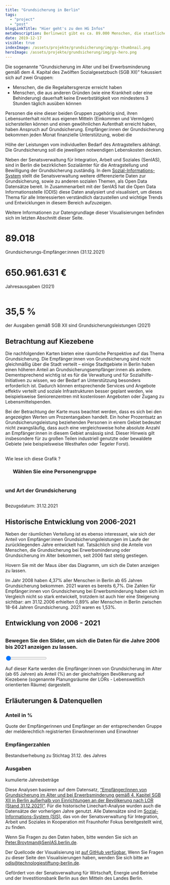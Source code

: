 ```yaml
---
title: "Grundsicherung in Berlin"
tags:
  - "project"
  - "post"
blogLinkTitle: "Hier geht's zu den HG Infos"
metaDescription: Berlinweit gibt es ca. 89.000 Menschen, die staatliche Unterstützung in Form von Grundsicherung zur Sicherung ihres Lebensunterhalts bekommen.
date: 2019-12-17
visible: true
indexImage: /assets/projekte/grundsicherung/img/gs-thumbnail.png
heroImage: /assets/projekte/grundsicherung/img/gs-hero.png
---
```


Die sogenannte “Grundsicherung im Alter und bei Erwerbsminderung gemäß dem 4. Kapital des Zwölften
Sozialgesetzbuch (SGB XII)” fokussiert sich auf zwei Gruppen:

- Menschen, die die <span title="Leistungsberechtigt wegen Alters ist, wer die Altersgrenze erreicht hat. Personen, die vor dem 1. Januar 1947 geboren sind, erreichen die Altersgrenze mit Vollendung des 65. Lebensjahres. Für Personen, die nach dem 31. Dezember 1946 geboren sind, wird die Altersgrenze angehoben.">Regelaltersgrenze</span> erreicht haben
- Menschen, die aus anderen Gründen (wie eine Krankheit oder eine Behinderung) dauerhaft keine Erwerbstätigkeit von mindestens 3 Stunden täglich ausüben können

Personen die eine dieser beiden Gruppen zugehörig sind, ihren Lebensunterhalt nicht aus eigenen Mitteln (Einkommen und Vermögen) sicherstellen können und einen <span title="Wer sich nur kurzfristig auf Besuch oder zum Urlaub in Deutschland aufhält, hat keinen Anspruch auf Leistungen der Grundsicherung im Alter und bei Erwerbsminderung. Lediglich Menschen, die ihren Lebensmittelpunkt in Deutschland haben, können Grundsicherung beziehen. Weder ein fester Wohnsitz noch die deutsche Staatsangehörigkeit sind Voraussetzung für den Bezug von Grundsicherung.">gewöhnlichen Aufenthalt</span> erreicht haben, haben Anspruch auf Grundsicherung. Empfänger:innen der Grundsicherung bekommen jeden Monat finanzielle Unterstützung, wobei die

<span title="Die Höhe der Grundsicherung berechnet sich durch den gesetzlich definierten Regelbedarf des Bezugsberechtigten zuzüglich Kosten der Unterkunft und Heizung, Mehrbedarf, Kranken- und Pflegeversicherungsbeiträge und evtl. Sonderbedarf abzüglich seines Einkommens bzw. Vermögens.">
  Höhe der Leistungen
</span>
vom individuellen Bedarf des Antragstellers abhängt. Die Grundsicherung soll die
jeweiligen notwendigen Lebenskosten decken.

Neben der Senatsverwaltung für Integration, Arbeit und Soziales (SenIAS), sind in Berlin die bezirklichen
Sozialämter für die Antragstellung und Bewilligung der Grundsicherung zuständig. In dem <a class="gsi-link" href="https://www.sozial-informations-system.de/" target="blank">Sozial-Informations-System</a> stellt die Senatsverwaltung weitere differenzierte Daten zur Grundsicherung, sowie zu anderen sozialen Themen,
als Open Data Datensätze bereit. In Zusammenarbeit mit der SenIAS hat die Open Data Informationsstelle (ODIS) diese Daten analysiert und visualisiert, um dieses Thema für alle Interessierten verständlich darzustellen und
wichtige Trends und Entwicklungen in diesem Bereich aufzuzeigen.

Weitere Informationen zur Datengrundlage dieser Visualisierungen befinden sich im letzten Abschnitt dieser
Seite.

<div class="chart-content">
  <div class="number-div">
    <h1 class="counter">89.018</h1>
    <p>Grundsicherungs-Empfänger:innen (31.12.2021)</p>
  </div>
  <div class="number-div">
    <h1>650.961.631 €</h1>
    <p style="padding-bottom: 1em">Jahresausgaben (2021)</p>
  </div>
  <div class="number-div">
    <h1>35,5 %</h1>
    <p>der Ausgaben gemäß SGB XII sind Grundsicherungsleistungen (2021)</p>
  </div>
</div>

## Betrachtung auf Kiezebene

Die nachfolgenden Karten bieten eine räumliche Perspektive auf das Thema Grundsicherung. Die Empfänger:innen von
Grundsicherung sind nicht gleichmäßig über die Stadt verteilt – einige Stadtgebiete in Berlin haben einen
höheren Anteil an Grundsicherungsempfänger:innen als andere. Dementsprechend wichtig ist es für die Verwaltung
und für Sozialhilfe-Initiativen zu wissen, wo der Bedarf an Unterstützung besonders erforderlich ist. Dadurch
können entsprechende Services und Angebote effektiv verteilt und soziale Infrastrukturen besser geplant werden,
wie beispielsweise Seniorenzentren mit kostenlosen Angeboten oder Zugang zu Lebensmittelspenden.

Bei der Betrachtung der Karte muss beachtet werden, dass es sich bei den angezeigten Werten um Prozentangaben
handelt. Ein hoher Prozentsatz an Grundsicherungsleistung beziehenden Personen in einem Gebiet bedeutet nicht
zwangsläufig, dass auch eine vergleichsweise hohe absolute Anzahl an Empfänger:innen in diesem Gebiet ansässig
sind. Dieser Hinweis gilt insbesondere für zu großen Teilen industriell genutzte oder bewaldete Gebiete (wie
beispielsweise Westhafen oder Tegeler Forst).

<div class="map-content grey-bg pb-6" id="map-wrapper">
  <div class="section pb-6 pt-6 flex-wrapper">
    <div class="flex-wrapper col">
      <h2
        class="headline-03"
        id="content-title"
        style="width: 120% !important; overflow: visible"
      ></h2>
      <div class="map-text" style="top: 0">
        <p class="headline-04" style="margin-top: 1em">
          <span class="text-hover">
            Wie lese ich diese Grafik <span class="questionmark">? </span>
            <span class="tooltiptext" id="content-description"></span>
          </span>
        </p>
        <p></p>
        <div id="navigation">
          <ul id="main-navigation">
            <h3 style="margin-bottom: 1em">Wählen Sie eine Personengruppe</h3>
          </ul>
          <h3 style="margin-bottom: 1em; display: inline-block;">
            und Art der Grundsicherung
          </h3>
          <ul id="sub-navigation"></ul>
        </div>
      </div>
    </div>
    <div id="map"></div>
  </div>
  <div class="section pb-6">
    <p class="headline-04">Bezugsdatum: 31.12.2021</p>
  </div>
</div>

## Historische Entwicklung von 2006-2021

Neben der räumlichen Verteilung ist es ebenso interessant, wie sich der Anteil von Empfänger:innen
Grundsicherungsleistungen im Laufe der zurückliegenden Jahre entwickelt hat. Tatsächlich sind die Anteile von
Menschen, die Grundsicherung bei Erwerbsminderung oder Grundsicherung im Alter bekommen, seit 2006 fast stetig
gestiegen.

Hovern Sie mit der Maus über das Diagramm, um sich die Daten anzeigen zu lassen.

<div class="chart-content pb-6" id="timeline-wrapper">
  <div id="timeline"></div>
</div>

Im Jahr 2008 haben 4,37% aller Menschen in Berlin ab 65 Jahren Grundsicherung bekommen. 2021 waren es bereits
6,7%. Die Zahlen für Empfänger:innen von Grundsicherung bei Erwerbsminderung haben sich im Vergleich nicht so
stark entwickelt, trotzdem ist auch hier eine Steigerung sichtbar: am 31.12.2006 erhielten 0,89% aller Menschen
in Berlin zwischen 18-64 Jahren Grundsicherung. 2021 waren es 1,53%.

<div class="map-content grey-bg pb-6" id="timelapse-map-wrapper">
  <div class="section pb-6 pt-6 flex-wrapper">
    <div class="flex-wrapper col">
      <div class="map-text">
        <h2 class="headline-03" id="content-title">
          Entwicklung von 2006 - 2021
        </h2>
        <h3 style="margin-bottom: 1em; margin-top: 2em">
          Bewegen Sie den Slider, um sich die Daten für die Jahre 2006 bis 2021
          anzeigen zu lassen.
        </h3>
        <div id="slider-wrapper slider-container">
          <input
            class="slider"
            id="slider"
            type="range"
            min="2006"
            max="2021"
            value="1"
            step="1"
          />
          <div id="year-label"></div>
        </div>
        <p
          style="margin-bottom: 10px"
          class="headline-04"
          id="content-description"
        >
          Auf dieser Karte werden die Empfänger:innen von Grundsicherung im
          Alter (ab 65 Jahren) als Anteil (%) an der gleichaltrigen Bevölkerung
          auf Kiezebene (sogenannte Planungsräume der LORs - Lebensweltlich
          orientierten Räume) dargestellt.
        </p>
      </div>
    </div>
    <div id="timelapse-map"></div>
  </div>
</div>

## Erläuterungen & Datenquellen

### Anteil in %

Quote der Empfängerinnen und Empfänger an der entsprechenden Gruppe der melderechtlich registrierten
Einwohnerinnen und Einwohner

### Empfängerzahlen

Bestandserhebung zu Stichtag 31.12. des Jahres

### Ausgaben

kumulierte Jahresbeträge

Diese Analysen basieren auf dem Datensatz, <a class="cross-link" href="https://www.sozial-informations-system.de/datasets/ts1700199029202112-xlsx/?lang=de">“Empfänger/innen von Grundsicherung im Alter und bei Erwerbsminderung gemäß 4. Kapitel SGB XII in Berlin außerhalb von Einrichtungen an der Bevölkerung nach LOR (Stand 31.12.2021)”</a>. Für die historische Linechart-Analyse wurden auch die Datensätze der vorherigen Jahre genutzt. Alle Datensätze sind im <a class="gsi-link" href="https://www.sozial-informations-system.de/home?lang=de" target="blank">Sozial-Informations-System (SIS)</a>, das von der Senatsverwaltung für Integration, Arbeit und Soziales in Kooperation mit Fraunhofer Fokus bereitgestellt wird, zu finden.

Wenn Sie Fragen zu den Daten haben, bitte wenden Sie sich an <a href="mailto:peter.broytman@SenIAS.berlin.de">Peter.Broytman@SenIAS.berlin.de</a>.

Der Quellcode der Visualisierung ist <a href="https://github.com/technologiestiftung/grundsicherung" target="blank">auf GitHub verfügbar.</a> Wenn Sie Fragen zu dieser Seite den Visualisierungen haben, wenden Sie sich bitte an <a href="mailto:odis@technologiestiftung-berlin.de">odis@technologiestiftung-berlin.de</a>.

Gefördert von der Senatsverwaltung für Wirtschaft, Energie und Betriebe und der Investitionsbank Berlin aus den
Mitteln des Landes Berlin.

<script is:inline src="js/1.fadaea37.chunk.js"></script>

<script is:inline src="js/app.a32d7907.js"></script>
